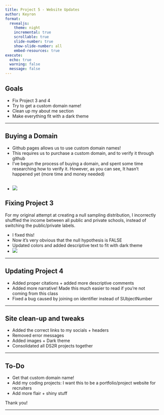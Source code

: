 ```yaml
---
title: Project 5 - Website Updates
author: Keyron
format:
  revealjs:
    theme: night
    incremental: true
    scrollable: true
    slide-number: true
    show-slide-number: all
    embed-resources: true
execute:
  echo: true
  warning: false
  message: false
---
```


## Goals

- Fix Project 3 and 4
- Try to get a custom domain name!
- Clean up my about me section
- Make everything fit with a dark theme

------------------------------------------------------------------------

## Buying a Domain

- Github pages allows us to use custom domain names!
- This requires us to purchase a custom domain, and to verify it through github
- I've begun the process of buying a domain, and spent some time researching how to verify it. However, as you can see, It hasn't happened yet (more time and money needed)
- ![](D:/RStudio Projects/KeyronLinarez/buying_domain.PNG)
------------------------------------------------------------------------

## Fixing Project 3

For my original attempt at creating a null sampling distribution, I incorrectly shuffled the income between all public and private schools, instead of switching the public/private labels.

- I fixed this!
- Now it's very obvious that the null hypothesis is FALSE
- Updated colors and added descriptive text to fit with dark theme
- ![](D:/RStudio Projects/KeyronLinarez/project3_snap.PNG)

------------------------------------------------------------------------

## Updating Project 4

-   Added proper citations + added more descriptive comments
-   Added more narrative! Made this much easier to read if you're not coming from this class
-   Fixed a bug caused by joining on identifier instead of SUbjectNumber

------------------------------------------------------------------------

## Site clean-up and tweaks

-   Added the correct links to my socials + headers
-   Removed error messages
-   Added images + Dark theme
-   Consolidated all DS2R projects together

------------------------------------------------------------------------

## To-Do

-   Get that custom domain name!
-   Add my coding projects: I want this to be a portfolio/project website for recruiters
-   Add more flair + shiny stuff

Thank you!

------------------------------------------------------------------------

